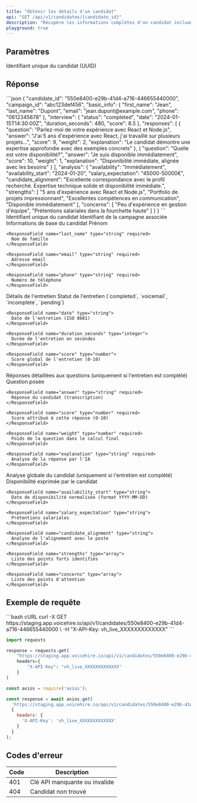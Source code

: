 ```yaml
---
title: "Obtenir les détails d'un candidat"
api: "GET /api/v1/candidates/{candidate_id}"
description: "Récupère les informations complètes d'un candidat incluant ses réponses d'entretien"
playground: true
---
```


## Paramètres

<ParamField path="candidate_id" type="string" required>
  Identifiant unique du candidat (UUID)
</ParamField>

## Réponse

<ResponseExample>
```json
{
  "candidate_id": "550e8400-e29b-41d4-a716-446655440000",
  "campaign_id": "abc123def456",
  "basic_info": {
    "first_name": "Jean",
    "last_name": "Dupont",
    "email": "jean.dupont@example.com",
    "phone": "0612345678"
  },
  "interview": {
    "status": "completed",
    "date": "2024-01-15T14:30:00Z",
    "duration_seconds": 480,
    "score": 8.5
  },
  "responses": [
    {
      "question": "Parlez-moi de votre expérience avec React et Node.js",
      "answer": "J'ai 5 ans d'expérience avec React, j'ai travaillé sur plusieurs projets...",
      "score": 9,
      "weight": 2,
      "explanation": "Le candidat démontre une expertise approfondie avec des exemples concrets"
    },
    {
      "question": "Quelle est votre disponibilité?",
      "answer": "Je suis disponible immédiatement",
      "score": 10,
      "weight": 1,
      "explanation": "Disponibilité immédiate, alignée avec les besoins"
    }
  ],
  "analysis": {
    "availability": "Immédiatement",
    "availability_start": "2024-01-20",
    "salary_expectation": "45000-50000€",
    "candidate_alignment": "Excellente correspondance avec le profil recherché. Expertise technique solide et disponibilité immédiate.",
    "strengths": [
      "5 ans d'expérience avec React et Node.js",
      "Portfolio de projets impressionnant",
      "Excellentes compétences en communication",
      "Disponible immédiatement"
    ],
    "concerns": [
      "Peu d'expérience en gestion d'équipe",
      "Prétentions salariales dans la fourchette haute"
    ]
  }
}
```
</ResponseExample>

<ResponseField name="candidate_id" type="string" required>
  Identifiant unique du candidat
</ResponseField>

<ResponseField name="campaign_id" type="string" required>
  Identifiant de la campagne associée
</ResponseField>

<ResponseField name="basic_info" type="object" required>
  Informations de base du candidat
  
  <Expandable title="Propriétés">
    <ResponseField name="first_name" type="string" required>
      Prénom
    </ResponseField>
    
    <ResponseField name="last_name" type="string" required>
      Nom de famille
    </ResponseField>
    
    <ResponseField name="email" type="string" required>
      Adresse email
    </ResponseField>
    
    <ResponseField name="phone" type="string" required>
      Numéro de téléphone
    </ResponseField>
  </Expandable>
</ResponseField>

<ResponseField name="interview" type="object" required>
  Détails de l'entretien
  
  <Expandable title="Propriétés">
    <ResponseField name="status" type="string" required>
      Statut de l'entretien (`completed`, `voicemail`, `incomplete`, `pending`)
    </ResponseField>
    
    <ResponseField name="date" type="string">
      Date de l'entretien (ISO 8601)
    </ResponseField>
    
    <ResponseField name="duration_seconds" type="integer">
      Durée de l'entretien en secondes
    </ResponseField>
    
    <ResponseField name="score" type="number">
      Score global de l'entretien (0-10)
    </ResponseField>
  </Expandable>
</ResponseField>

<ResponseField name="responses" type="array">
  Réponses détaillées aux questions (uniquement si l'entretien est complété)
  
  <Expandable title="Propriétés de chaque réponse">
    <ResponseField name="question" type="string" required>
      Question posée
    </ResponseField>
    
    <ResponseField name="answer" type="string" required>
      Réponse du candidat (transcription)
    </ResponseField>
    
    <ResponseField name="score" type="number" required>
      Score attribué à cette réponse (0-10)
    </ResponseField>
    
    <ResponseField name="weight" type="number" required>
      Poids de la question dans le calcul final
    </ResponseField>
    
    <ResponseField name="explanation" type="string" required>
      Analyse de la réponse par l'IA
    </ResponseField>
  </Expandable>
</ResponseField>

<ResponseField name="analysis" type="object">
  Analyse globale du candidat (uniquement si l'entretien est complété)
  
  <Expandable title="Propriétés">
    <ResponseField name="availability" type="string">
      Disponibilité exprimée par le candidat
    </ResponseField>
    
    <ResponseField name="availability_start" type="string">
      Date de disponibilité normalisée (format YYYY-MM-DD)
    </ResponseField>
    
    <ResponseField name="salary_expectation" type="string">
      Prétentions salariales
    </ResponseField>
    
    <ResponseField name="candidate_alignment" type="string">
      Analyse de l'alignement avec le poste
    </ResponseField>
    
    <ResponseField name="strengths" type="array">
      Liste des points forts identifiés
    </ResponseField>
    
    <ResponseField name="concerns" type="array">
      Liste des points d'attention
    </ResponseField>
  </Expandable>
</ResponseField>

## Exemple de requête

<CodeGroup>
```bash cURL
curl -X GET https://staging.app.voicehire.io/api/v1/candidates/550e8400-e29b-41d4-a716-446655440000 \
  -H "X-API-Key: vh_live_XXXXXXXXXXXXX"
```

```python Python
import requests

response = requests.get(
    "https://staging.app.voicehire.io/api/v1/candidates/550e8400-e29b-41d4-a716-446655440000",
    headers={
        "X-API-Key": "vh_live_XXXXXXXXXXXXX"
    }
)
```

```javascript Node.js
const axios = require('axios');

const response = await axios.get(
  'https://staging.app.voicehire.io/api/v1/candidates/550e8400-e29b-41d4-a716-446655440000',
  {
    headers: {
      'X-API-Key': 'vh_live_XXXXXXXXXXXXX'
    }
  }
);
```
</CodeGroup>

## Codes d'erreur

| Code | Description |
|------|-------------|
| 401 | Clé API manquante ou invalide |
| 404 | Candidat non trouvé |